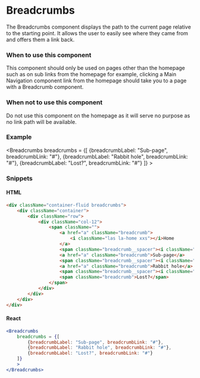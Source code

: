 
<Meta title="Components/Navigation/Breadcrumbs" component={Breadcrumbs} />

# Breadcrumbs

The Breadcrumbs component displays the path to the current page relative to the starting point. It allows the user to easily see where they came from and offers them a link back.

### When to use this component

This component should only be used on pages other than the homepage such as on sub links from the homepage for example, clicking a Main Navigation component link from the homepage should take you to a page with a Breadcrumb component.

### When not to use this component

Do not use this component on the homepage as it will serve no purpose as no link path will be available.

### Example

<Breadcrumbs
    breadcrumbs = {[
        {breadcrumbLabel: "Sub-page", breadcrumbLink: "#"},
        {breadcrumbLabel: "Rabbit hole", breadcrumbLink: "#"},
        {breadcrumbLabel: "Lost?", breadcrumbLink: "#"}
    ]}
    >
</Breadcrumbs>

### Snippets

#### HTML

```html
<div className="container-fluid breadcrumbs">
    <div className="container">
        <div className="row">
            <div className="col-12">
                <span className="">
                    <a href="a" className="breadcrumb">
                        <i className="las la-home xxs"></i>Home
                    </a>
                    <span className="breadcrumb__spacer"><i className="las la-angle-right xxs"></i></span>
                    <a href="a" className="breadcrumb">Sub-page</a>
                    <span className="breadcrumb__spacer"><i className="las la-angle-right xxs"></i></span>
                    <a href="a" className="breadcrumb">Rabbit hole</a>
                    <span className="breadcrumb__spacer"><i className="las la-angle-right xxs"></i></span>
                    <span className="breadcrumb">Lost?</span>
                </span>
            </div>
        </div>
    </div>
</div>
```

#### React

```jsx
<Breadcrumbs
    breadcrumbs = {[
        {breadcrumbLabel: "Sub-page", breadcrumbLink: "#"},
        {breadcrumbLabel: "Rabbit hole", breadcrumbLink: "#"},
        {breadcrumbLabel: "Lost?", breadcrumbLink: "#"}
    ]}
    >
</Breadcrumbs>
```